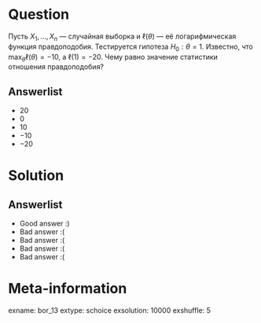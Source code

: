 Question
========
  
Пусть $X_1, \, \ldots, \, X_n$ — случайная выборка и $\ell(\theta)$ — её логарифмическая функция правдоподобия. Тестируется гипотеза $H_0: \theta = 1$. Известно, что $\max_{\theta}\ell(\theta) = -10$, а $\ell(1) = -20$. Чему равно значение статистики отношения правдоподобия?

Answerlist
----------
* $20$
* $0$
* $10$
* $-10$
* $-20$


Solution
========
  
Answerlist
----------
*  Good answer :)
*  Bad answer :(
*  Bad answer :(
*  Bad answer :(
*  Bad answer :(
        
Meta-information
================
exname: bor_13
extype: schoice
exsolution: 10000
exshuffle: 5